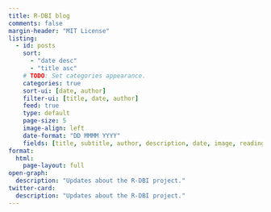 ```yaml
---
title: R-DBI blog
comments: false
margin-header: "MIT License"
listing:
  - id: posts
    sort: 
      - "date desc"
      - "title asc"
    # TODO: Set categories appearance.  
    categories: true
    sort-ui: [date, author]
    filter-ui: [title, date, author]
    feed: true
    type: default
    page-size: 5
    image-align: left
    date-format: "DD MMMM YYYY"
    fields: [title, subtitle, author, description, date, image, reading-time]
format:
  html:
    page-layout: full
open-graph:
  description: "Updates about the R-DBI project."
twitter-card:
  description: "Updates about the R-DBI project."
---
```

